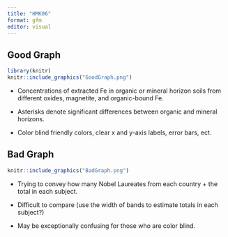 ```yaml
---
title: "HMK06"
format: gfm
editor: visual
---
```


## Good Graph

```r
library(knitr)
knitr::include_graphics("GoodGraph.png")

```

-   Concentrations of extracted Fe in organic or mineral horizon soils from different oxides, magnetite, and organic-bound Fe.

-   Asterisks denote significant differences between organic and mineral horizons.

-   Color blind friendly colors, clear x and y-axis labels, error bars, ect.

## Bad Graph

```r
knitr::include_graphics("BadGraph.png")

```

-   Trying to convey how many Nobel Laureates from each country + the total in each subject.

-   Difficult to compare (use the width of bands to estimate totals in each subject?)

-   May be exceptionally confusing for those who are color blind.

